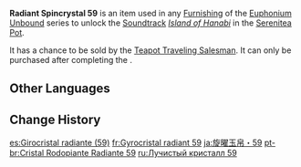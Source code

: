 {{Item Infobox
|id           = 141059
|image        = Item Radiant Spincrystal.png
|type         = Adventure Items
|group        = Radiant Spincrystals
|group2       = Inazuma Spincrystals
|quality      = 4
|invCategory  = Precious Items
|description  = This wondrous crystal contains a certain rhythm, like something beautiful woven from delicate silk. These items can be found throughout the mainland or from merchants who collect curios. The tune held within this crystal can be revivified in your [[Serenitea Pot]] using either "[[Euphonium Unbound: Winding]]" or "[[Euphonium Unbound: Soaring]]." The tune contained within this [[Radiant Spincrystal]] is "[[Island of Hanabi]]."
|source1      = [[Chubby]]
|track        = Island of Hanabi
}}
'''Radiant Spincrystal 59''' is an item used in any [[Furnishing]] of the [[Euphonium Unbound]] series to unlock the [[Soundtrack]] ''[[Island of Hanabi]]'' in the [[Serenitea Pot]].

It has a chance to be sold by the [[Teapot Traveling Salesman]]. It can only be purchased after completing the {{Quest|Ritou Escape Plan}}.

==Other Languages==
{{Other Languages
|default_hidden = 1
|en      = Radiant Spincrystal 59
|zhs     = 旋曜玉帛・其五十九
|zhs_rm  = Xuán Yào Yùbó - Qí Wǔshíjiǔ
|zht     = 旋曜玉帛・其五十九
|zht_rm  = Xuán Yào Yùbó - Qí Wǔshíjiǔ
|ja      = 旋曜玉帛・59
|ja_rm   = Sen'you Gyokuhaku - Gojuukyuu{{Assumed}}
|ko      = 빛나는 결정・59
|ko_rm   = Binnaneun Gyeoljeong - Osipgu
|es      = Girocristal radiante (59)
|fr      = Gyrocristal radiant 59
|ru      = Лучистый кристалл {{tt|59|}}
|th      = Radiant Spincrystal 59
|vi      = Ngọc Thạch Âm Vang 59
|de      = Strahlender Drehkristall LIX
|id      = Radiant Spincrystal 59
|pt      = Cristal Rodopiante Radiante 59
|tr      = Parlak Burgu Kristal 59
|it      = Voltacristallo radioso 59
}}

==Change History==
{{Change History|2.6}}

[[es:Girocristal radiante (59)]]
[[fr:Gyrocristal radiant 59]]
[[ja:旋曜玉帛・59]]
[[pt-br:Cristal Rodopiante Radiante 59]]
[[ru:Лучистый кристалл 59]]
